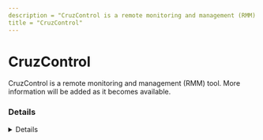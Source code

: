 ```yaml
---
description = "CruzControl is a remote monitoring and management (RMM) tool. More information will be added as it becomes available."
title = "CruzControl"
---
```




# CruzControl

CruzControl is a remote monitoring and management (RMM) tool. More information will be added as it becomes available.

### Details
<Details author={""}
         category={""}
         created={""}
         website={""}
         lastModified={"2/7/2024"}
         privileges={""}
         free={ false }
         verification={ false }
/>






### Forensic Artifacts









### References
- [https://resources.doradosoftware.com/cruz-rmm](https://resources.doradosoftware.com/cruz-rmm)

